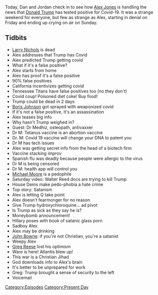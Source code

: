 {{DEFAULTSORT:
    #_EPISODE_0489:October 2-4, 2020
}}{{Episode
    | title             = October 2-4, 2020
    | caption           = Listen to this episode on [https://knowledgefight.libsyn.com/489-october-2-4-2020 Libsyn] [https://open.spotify.com/episode/33h7fv6sN3ICRCAHdrrMDm Spotify], Read the [[Transcript/489: October 2-4, 2020|Unofficial Transcript]]
    | episodeNumber     = 489
    | length            = 01:52:32
    | airDate           = October 5, 2020
    | coverageStartDate = October 2, 2020
    | coverageEndDate   = October 4, 2020
    | episodeType       = [[:Category:Present Day|Present Day]]
    | appearance        = [[Larry Nichols]], [[Boris Johnson]], [[Dr. Medhiz]], [[Michael Moore]], [[John Bowne]], [[Greg Reese]]
    | previousEpisode   = [[488: The First Debate Spectacular]]
    | nextEpisode       = [[490: October 9, 2020]]
}}

{{Stub}}

Today, Dan and Jordan check in to see how [[Alex Jones]] is handling the news that [[Donald Trump]] has tested positive for Covid-19. It was a strange weekend for everyone, but few as strange as Alex, starting in denial on Friday and ending up crying on air on Sunday.

==Tidbits==

*[[Larry Nichols]] is dead
*Alex addresses that Trump has Covid
*Alex predicted Trump getting covid
*What if it's a false positive?
*Alex starts from home
*Alex has proof it's a false positive
*90% false positives
*California incentivizes getting covid
*Tennessee Titans have false positives too (no they don't)
*Covid coup! Poisoned diet coke! Buy food!
*Trump could be dead in 2 days
*[[Boris Johnson]] got sprayed with weaponized covid
*If it's not a false positive, it's an assassination
*Alex teases big info
*Why hasn't Trump weighed in?
*Guest: Dr Medhiz, osteopath, antivaxxer
*Dr M: Tetanus vaccine is an abortion vaccine
*Dr. M: Covid 19 vaccine will change your DNA to patent you
*Dr M has tech issues
*Alex was getting secret info from the head of a biotech firm
*Vaccine stacking improv
*Spanish flu was deadly because people were allergic to the virus
*Dr M is being censored
*Dr M: health app will control you
*[[Michael Moore]] is a pedophile
*Saturday video: Walter Reed docs are trying to kill Trump
*House Dems make pedo-phobia a hate crime
*Top story: Satanism
*Alex is letting Q take point
*Alex doesn't fearmonger for no reason
*Give Trump hydroxychloroquine... ad pivot
*Is Trump as sick as they say he is?
*Moneybomb announcement!
*Hillary poses with book of satanic glass porn
*Sadboy Alex
*Alex may be drinking
*[[John Bowne]]: if you're not Christian, you're a satanist
*Weepy Alex
*[[Greg Reese]] lost his optimism
*Ware is here! Atlantis blew up!
*This war is a Christian Jihad
*God downloads info to Alex's brain
*It's better to be unprepared for work
*Greg: Trump brought a sense of security to the left
*Voicemail

[[Category:Episodes]]
[[Category:Present Day]]
